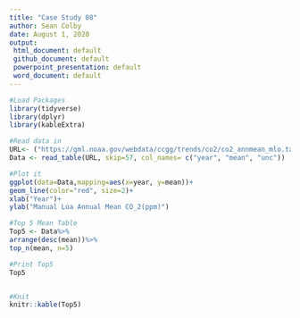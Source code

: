 ```yaml
---
title: "Case Study 08"
author: Sean Colby
date: August 1, 2020
output: 
 html_document: default
 github_document: default
 powerpoint_presentation: default
 word_document: default
---
```

```r
#Load Packages
library(tidyverse)
library(dplyr)
library(kableExtra)

#Read data in
URL<- ("https://gml.noaa.gov/webdata/ccgg/trends/co2/co2_annmean_mlo.txt")
Data <- read_table(URL, skip=57, col_names= c("year", "mean", "unc"))

#Plot it
ggplot(data=Data,mapping=aes(x=year, y=mean))+
geom_line(color="red", size=2)+
xlab("Year")+
ylab("Manual Loa Annual Mean CO_2(ppm)")

#Top 5 Mean Table
Top5 <- Data%>%
arrange(desc(mean))%>%
top_n(mean, n=5)

#Print Top5
Top5


#Knit
knitr::kable(Top5)
```


